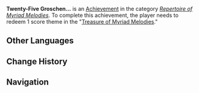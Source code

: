 {{Achievement Infobox
|title        = Twenty-Five Groschen...
|id           = 
|order id     = 
|category     = Repertoire of Myriad Melodies (Achievement)
|description  = Redeem 1 score themes in the "[[Treasure of Myriad Melodies]]."
|requirements = 
|primogems    = 5
|tracking     = 
|topic        = 
|type         = 
|set          = Twenty-Five Groschen...
|tier         = 1
|tiers_total  = 3
}}
'''Twenty-Five Groschen...''' is an [[Achievement]] in the category ''[[Repertoire of Myriad Melodies (Achievement)|Repertoire of Myriad Melodies]]''. To complete this achievement, the player needs to redeem 1 score theme in the "[[Treasure of Myriad Melodies]]."
<!--
==Gameplay Notes==
* 

==Gallery==
{{Preview
|size=300px
|file=
|caption=
}}

==Video Guides==
{{EVT
|video1   = 
|caption1 = 
}}
-->
==Other Languages==
{{Other Languages|Transclude=Twenty-Five Groschen...}}

==Change History==
{{Change History|5.3}}
<!--
==References==
{{Reflist}}
-->
==Navigation==
{{Achievement Navbox}}